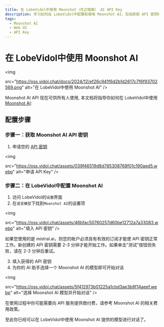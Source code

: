 ```yaml
---
title: 在 LobeVidol中使用 Moonshot（月之暗面） AI API Key
description: 学习如何在 LobeVidol中配置和使用 Moonshot AI，包括获取 API 密钥和选择适合的 AI 模型进行对话。
tags:
  - Moonshot AI
  - Web UI
  - API Key
---
```


# 在 LobeVidol中使用 Moonshot AI

<img
 
  src="https://oss.vidol.chat/docs/2024/12/ef26c941f6d2b1d2617c7f6f93702569.png"
  alt="在 LobeVidol中使用 Moonshot AI"
/>

Moonshot AI API 现在可供所有人使用, 本文档将指导你如何在 LobeVidol中使用 [Moonshot AI](https://www.moonshot.cn/):

## 配置步骤

### 步骤一：获取 Moonshot AI API 密钥

1. 申请您的 [API 密钥](https://platform.moonshot.cn/console/api-keys)

<img
 
  src="https://oss.vidol.chat/assets/039f46519d8d785308768f01c190aed5.webp"
  alt="申请 API Key"
/>

### 步骤二：在 LobeVidol中配置 Moonshot AI

1. 访问 LobeVidol的`设置`界面
2. 在`语言模型`下找到`Moonshot AI`的设置项

<img
 
  src="https://oss.vidol.chat/assets/46bfac50760257d60be12712a7a33083.webp"
  alt="填入 API 密钥"
/>

<Warning>
如果您使用的是 mistral.ai，则您的帐户必须具有有效的订阅才能使 API 密钥正常工作。新创建的 API 密钥需要 2-3 分钟才能开始工作。如果单击"测试"按钮但失败，请在 2-3 分钟后重试。
</Warning>

3. 填入获得的 API 密钥
4. 为你的 AI 助手选择一个 Moonshot AI 的模型即可开始对话

<img
 
  src="https://oss.vidol.chat/assets/5f412973b01225a1cbd3ae3b8f14aeef.webp"
  alt="选择 Moonshot AI 模型并开始对话"
/>

<Warning>
在使用过程中你可能需要向 API 服务提供商付费，请参考 Moonshot AI 的相关费用政策。
</Warning>

至此你已经可以在 LobeVidol中使用 Moonshot AI 提供的模型进行对话了。
